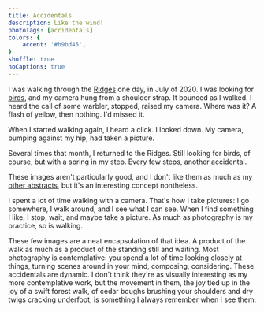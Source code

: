 ```yaml
---
title: Accidentals
description: Like the wind!
photoTags: [accidentals]
colors: {
    accent: '#b9bd45',
}
shuffle: true
noCaptions: true
---
```


I was walking through the [Ridges](https://www.ridgessanctuary.org/) one day, in July of 2020. I was looking for [birds](/photography/birds), and my camera hung from a shoulder strap. It bounced as I walked. I heard the call of some warbler, stopped, raised my camera. Where was it? A flash of yellow, then nothing. I'd missed it.

When I started walking again, I heard a click. I looked down. My camera, bumping against my hip, had taken a picture.

Several times that month, I returned to the Ridges. Still looking for birds, of course, but with a spring in my step. Every few steps, another accidental.

These images aren't particularly good, and I don't like them as much as my [other abstracts](/photography/horizons), but it's an interesting concept nontheless. 

I spent a lot of time walking with a camera. That's how I take pictures: I go somewhere, I walk around, and I see what I can see. When I find something I like, I stop, wait, and maybe take a picture. As much as photography is my practice, so is walking. 

These few images are a neat encapsulation of that idea. A product of the walk as much as a product of the standing still and waiting. Most photography is contemplative: you spend a lot of time looking closely at things, turning scenes around in your mind, composing, considering. These accidentals are dynamic. I don't think they're as visually interesting as my more contemplative work, but the movement in them, the joy tied up in the joy of a swift forest walk, of cedar boughs brushing your shoulders and dry twigs cracking underfoot, is something I always remember when I see them.